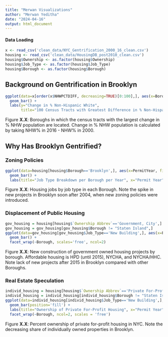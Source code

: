 ```yaml
---
title: "Merwan Visualizations"
author: "Merwan Yeditha"
date: "2024-04-16"
output: html_document
---
```


#### Data Loading
```r
x <- read_csv('clean_data/NYC_Gentrification_2000_16_clean.csv')
housing <- read_csv('clean_data/HousingDB_post2010_clean.csv')
housing$Ownership <- as.factor(housing$Ownership)
housing$Job_Type <- as.factor(housing$Job_Type)
housing$Borough <- as.factor(housing$Borough)
```

## Background on Gentrification in Brooklyn
```r
ggplot(data=x[order(x$NHWPCTDIFF, decreasing=TRUE)[0:100],], aes(x=Borough)) +
  geom_bar() +
  labs(y="Change in % Non-Hispanic White", 
       title="100 Census Tracts with Greatest Difference in % Non-Hispanic White Pop. by Borough")
```
Figure **X.X**: Boroughs in which the census tracts with the largest change in %
NHW population are located. Change in % NHW population is calculated by taking 
NHW% in 2016 - NHW% in 2000.

## Why Has Brooklyn Gentrified?

### Zoning Policies

```r
ggplot(data=housing[housing$Borough=='Brooklyn',], aes(x=PermitYear, fill=Job_Type)) +
  geom_bar() +
  labs(title="Job Type Breakdown per Borough per Year", x="Permit Year", y="Count")
```
Figure **X.X**: Housing jobs by job type in each Borough. Note the spike in
new projects in Brooklyn soon after 2004, when new zoning policies were
introduced.

### Displacement of Public Housing

```r
gov_housing = housing[housing$`Ownership Abbrev`=='Government, City',]
gov_housing = gov_housing[gov_housing$Borough != "Staten Island",]
ggplot(data=gov_housing[gov_housing$Job_Type=='New Building',], aes(x=PermitYear, fill=Ownership)) +
  geom_bar() +
  facet_wrap(~Borough, scales='free', ncol=2)
```

Figure **X.X**: New construction of government owned housing projects by borough. Affordable housing is HPD (until 2015), NYCHA, and NYCHA/HHC. Note lack of new
projects after 2015 in Brooklyn compared with other Boroughs.

### Real Estate Speculation
```r
individ_housing = housing[housing$`Ownership Abbrev`=='Private For-Profit',]
individ_housing = individ_housing[individ_housing$Borough != "Staten Island",]
ggplot(data=individ_housing[individ_housing$Job_Type=='New Building',], aes(x=PermitYear, fill=`Ownership`)) +
  geom_bar(position='fill') +
  labs(title="Ownership of Private For-Profit Housing", x="Permit Year", y="Cnt") +
  facet_wrap(~Borough, ncol=2, scales = 'free')
```
Figure **X.X**: Percent ownership of private for-profit housing in NYC. Note the
decreasing share of individually owned properties in Brooklyn.